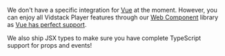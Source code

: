 We don't have a specific integration for [Vue](https://vuejs.org) at the moment. However, you
can enjoy all Vidstack Player features through our
[Web Component](https://developer.mozilla.org/en-US/docs/Web/API/Web_components) library
as [Vue has perfect support](https://custom-elements-everywhere.com/#vue).

We also ship JSX types to make sure you have complete TypeScript support for props and events!
